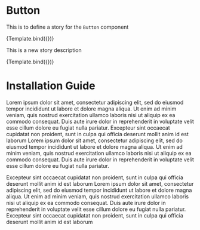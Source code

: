 

<Meta title='MDX/Button' component={Button} />


# Button
This is to define a story for the `Button` component

<Canvas>
    <Story name="Primary" args={{ children: 'MDX Primary'}}>
        {Template.bind({})} 
    </Story>
</Canvas>

<ArgsTable story="Primary" />

This is a new story description

<Canvas>
    <Story name="Secondary" args={{ children: 'MDX Secondary', variant: 'secondary' }}>
        {Template.bind({})}
    </Story>
</Canvas>


# Installation Guide

Lorem ipsum dolor sit amet, consectetur adipiscing elit, sed do eiusmod tempor incididunt ut labore et dolore magna aliqua. Ut enim ad minim veniam, quis nostrud exercitation ullamco laboris nisi ut aliquip ex ea commodo consequat. Duis aute irure dolor in reprehenderit in voluptate velit esse cillum dolore eu fugiat nulla pariatur. 
Excepteur sint occaecat cupidatat non proident, sunt in culpa qui officia deserunt mollit anim id est laborum
Lorem ipsum dolor sit amet, consectetur adipiscing elit, sed do eiusmod tempor incididunt ut labore et dolore magna aliqua. Ut enim ad minim veniam, quis nostrud exercitation ullamco laboris nisi ut aliquip ex ea commodo consequat. Duis aute irure dolor in reprehenderit in voluptate velit esse cillum dolore eu fugiat nulla pariatur. 

Excepteur sint occaecat cupidatat non proident, sunt in culpa qui officia deserunt mollit anim id est laborum
Lorem ipsum dolor sit amet, consectetur adipiscing elit, sed do eiusmod tempor incididunt ut labore et dolore magna aliqua. Ut enim ad minim veniam, quis nostrud exercitation ullamco laboris nisi ut aliquip ex ea commodo consequat. Duis aute irure dolor in reprehenderit in voluptate velit esse cillum dolore eu fugiat nulla pariatur. 
Excepteur sint occaecat cupidatat non proident, sunt in culpa qui officia deserunt mollit anim id est laborum